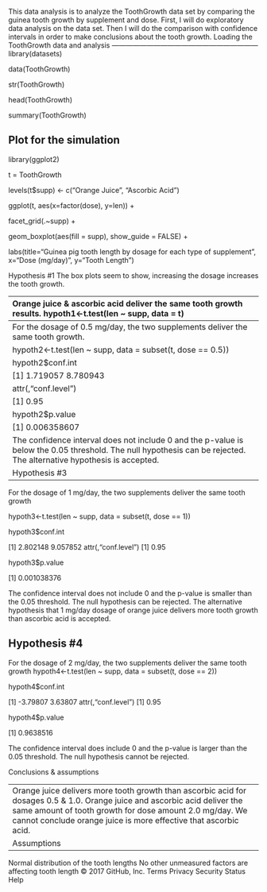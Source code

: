 
This data analysis is to analyze the ToothGrowth data set by comparing the guinea tooth growth by supplement and dose. First, I will do exploratory data analysis on the data set. Then I will do the comparison with confidence intervals in order to make conclusions about the tooth growth.
Loading the ToothGrowth data and analysis
---------------------------------------------------------------
library(datasets)

data(ToothGrowth)

str(ToothGrowth)

head(ToothGrowth)

summary(ToothGrowth)

 
Plot for the simulation
-----------------------------------------------------------------
library(ggplot2)

t = ToothGrowth

levels(t$supp) <- c("Orange Juice", "Ascorbic Acid")

ggplot(t, aes(x=factor(dose), y=len)) + 

facet_grid(.~supp) +

  geom_boxplot(aes(fill = supp), show_guide = FALSE) +
  
  labs(title="Guinea pig tooth length by dosage for each type of supplement", 
    x="Dose (mg/day)",
    y="Tooth Length")
    
Hypothesis #1
The box plots seem to show, increasing the dosage increases the tooth growth. 



--------------------------------------------------------------------------------------------------------------------------------------
Orange juice & ascorbic acid deliver the same tooth growth results.
hypoth1<-t.test(len ~ supp, data = t)

hypoth1$conf.int

[1] -0.1710156  7.5710156

attr(,"conf.level")

[1] 0.95

hypoth1$p.value
[1] 0.06063451

The confidence intervals includes 0 and the p-value is greater than the threshold of 0.05. The null hypothesis cannot be rejected.

Hypothesis #2
-------------------------------------------------------------------------------------
For the dosage of 0.5 mg/day, the two supplements deliver the same tooth growth.

hypoth2<-t.test(len ~ supp, data = subset(t, dose == 0.5))

hypoth2$conf.int

[1] 1.719057 8.780943

attr(,"conf.level")

[1] 0.95

hypoth2$p.value

[1] 0.006358607

The confidence interval does not include 0 and the p-value is below the 0.05 threshold. The null hypothesis can be rejected. The alternative hypothesis is accepted.

Hypothesis #3
--------------------------------------------------------------------------------------
For the dosage of 1 mg/day, the two supplements deliver the same tooth growth

hypoth3<-t.test(len ~ supp, data = subset(t, dose == 1))

hypoth3$conf.int

[1] 2.802148 9.057852
attr(,"conf.level")
[1] 0.95

hypoth3$p.value

[1] 0.001038376

The confidence interval does not include 0 and the p-value is smaller than the 0.05 threshold. The null hypothesis can be rejected. The alternative hypothesis that 1 mg/day dosage of orange juice delivers more tooth growth than ascorbic acid is accepted.

Hypothesis #4
------------------------------------------------------------------------------------------------------------------------------
For the dosage of 2 mg/day, the two supplements deliver the same tooth growth
hypoth4<-t.test(len ~ supp, data = subset(t, dose == 2))

hypoth4$conf.int

[1] -3.79807  3.63807
attr(,"conf.level")
[1] 0.95

hypoth4$p.value

[1] 0.9638516

The confidence interval does include 0 and the p-value is larger than the 0.05 threshold. The null hypothesis cannot be rejected.

Conclusions & assumptions

------------------------------------------------------------------------------------------------
Orange juice delivers more tooth growth than ascorbic acid for dosages 0.5 & 1.0. 
Orange juice and ascorbic acid deliver the same amount of tooth growth for dose amount 2.0 mg/day. We cannot conclude orange juice is more effective that ascorbic acid.

Assumptions
----------------------------------------------------------------------------------------------------------
Normal distribution of the tooth lengths
No other unmeasured factors are affecting tooth length
© 2017 GitHub, Inc.
Terms
Privacy
Security
Status
Help


